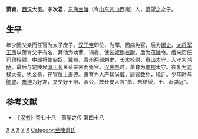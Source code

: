 '''萧育'''，[[西汉|西汉]]大臣。字'''次君'''，[[东海|东海]][[兰陵|兰陵]]（今[[山东|山东]][[苍山|苍山]]西南）人，[[萧望之|萧望之]]之子。

==生平==

年少因父亲而任官为太子庶子。[[汉元帝|汉元帝]]即位，为郎，因病免官，后为[[御史|御史]]。[[大将军|大将军]][[王凤|王凤]]以萧育父子有名，拜他为功曹、谒者、使[[匈奴|匈奴]]副[[校尉|校尉]]。后为[[茂陵|茂陵]]令。后来历任[[司隶校尉|司隶校尉]]、[[中郎将|中郎将]]使匈奴、[[冀州|冀州]]、[[青州|青州]]两部[[刺史|刺史]]、[[长水校尉|长水校尉]]、[[泰山|泰山]][[太守|太守]]、入守[[大鸿胪|大鸿胪]]。最后与定陵侯[[淳于长|淳于长]]关系亲密而免官。[[汉哀帝|汉哀帝]]时，萧育为[[南郡|南郡]]太守。後复为[[光禄大夫|光禄大夫]]、[[执金吾|执金吾]]，在官位上寿终。萧育为人严猛尚威，居官数免，稀迁。少年时与[[陈咸|陈咸]]、[[朱博|朱博]]为好友，又交好王阳、贡公，故长安人言“萧、朱结绶，王、贡弹冠”。

==参考文献==
*《[[汉书|汉书]]》卷七十八　萧望之传 第四十八

[[Category:西汉政治人物|X]]
[[Category:西汉太守|X]]
[[Category:蘭陵人|X]]
[[Category:蕭姓|Y]]
[[Category:西漢司隷校尉|X]]
[[Category:兰陵萧氏|Category:兰陵萧氏]]